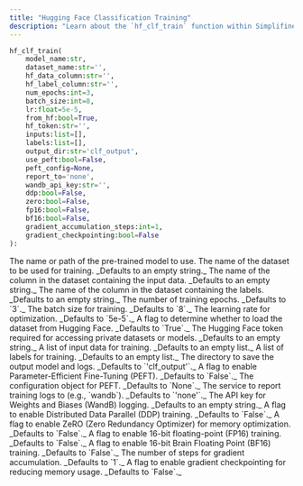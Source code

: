```yaml
---
title: "Hugging Face Classification Training"
description: "Learn about the `hf_clf_train` function within Simplifine's Train Engine"
---
```


```python
hf_clf_train(
    model_name:str, 
    dataset_name:str='', 
    hf_data_column:str='', 
    hf_label_column:str='',
    num_epochs:int=3, 
    batch_size:int=8, 
    lr:float=5e-5, 
    from_hf:bool=True, 
    hf_token:str='',
    inputs:list=[], 
    labels:list=[], 
    output_dir:str='clf_output',
    use_peft:bool=False, 
    peft_config=None, 
    report_to='none', 
    wandb_api_key:str='',
    ddp:bool=False, 
    zero:bool=False, 
    fp16:bool=False, 
    bf16:bool=False,
    gradient_accumulation_steps:int=1, 
    gradient_checkpointing:bool=False
):
```

<ParamField path="model_name" type="string" required="true">
  The name or path of the pre-trained model to use.
</ParamField>
<ParamField path="dataset_name" type="string">
  The name of the dataset to be used for training. _Defaults to an empty string._
</ParamField>
<ParamField path="hf_data_column" type="string">
  The name of the column in the dataset containing the input data. _Defaults to an empty string._
</ParamField>
<ParamField path="hf_label_column" type="string">
  The name of the column in the dataset containing the labels. _Defaults to an empty string._
</ParamField>
<ParamField path="num_epochs" type="int">
  The number of training epochs. _Defaults to `3`._
</ParamField>
<ParamField path="batch_size" type="int">
  The batch size for training. _Defaults to `8`._
</ParamField>
<ParamField path="lr" type="float">
  The learning rate for optimization. _Defaults to `5e-5`._
</ParamField>
<ParamField path="from_hf" type="boolean">
  A flag to determine whether to load the dataset from Hugging Face. _Defaults to `True`._
</ParamField>
<ParamField path="hf_token" type="string">
  The Hugging Face token required for accessing private datasets or models. _Defaults to an empty string._
</ParamField>
<ParamField path="inputs" type="list">
  A list of input data for training. _Defaults to an empty list._
</ParamField>
<ParamField path="labels" type="list">
  A list of labels for training. _Defaults to an empty list._
</ParamField>
<ParamField path="output_dir" type="string">
  The directory to save the output model and logs. _Defaults to `'clf_output'`._
</ParamField>
<ParamField path="use_peft" type="boolean">
  A flag to enable Parameter-Efficient Fine-Tuning (PEFT). _Defaults to `False`._
</ParamField>
<ParamField path="peft_config" type="object">
  The configuration object for PEFT. _Defaults to `None`._
</ParamField>
<ParamField path="report_to" type="string">
  The service to report training logs to (e.g., `wandb`). _Defaults to `'none'`._
</ParamField>
<ParamField path="wandb_api_key" type="string">
  The API key for Weights and Biases (WandB) logging. _Defaults to an empty string._
</ParamField>
<ParamField path="ddp" type="boolean">
  A flag to enable Distributed Data Parallel (DDP) training. _Defaults to `False`._
</ParamField>
<ParamField path="zero" type="boolean">
  A flag to enable ZeRO (Zero Redundancy Optimizer) for memory optimization. _Defaults to `False`._
</ParamField>
<ParamField path="fp16" type="boolean">
  A flag to enable 16-bit floating-point (FP16) training. _Defaults to `False`._
</ParamField>
<ParamField path="bf16" type="boolean">
  A flag to enable 16-bit Brain Floating Point (BF16) training. _Defaults to `False`._
</ParamField>
<ParamField path="gradient_accumulation_steps" type="int">
  The number of steps for gradient accumulation. _Defaults to `1`._
</ParamField>
<ParamField path="gradient_checkpointing" type="boolean">
  A flag to enable gradient checkpointing for reducing memory usage. _Defaults to `False`._
</ParamField>